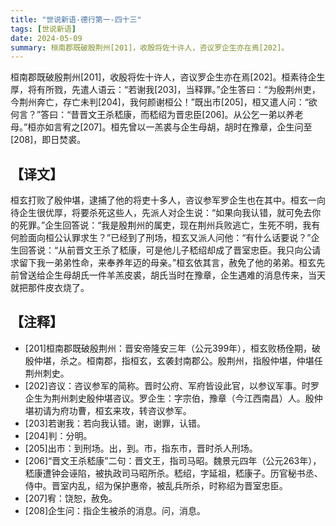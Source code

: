 ```yaml
---
title: "世说新语-德行第一-四十三"
tags: [世说新语]
date: 2024-05-09
summary: 桓南郡既破殷荆州[201]，收殷将佐十许人，咨议罗企生亦在焉[202]。
---
```


桓南郡既破殷荆州[201]，收殷将佐十许人，咨议罗企生亦在焉[202]。桓素待企生厚，将有所戮，先遣人语云：“若谢我[203]，当释罪。”企生答曰：“为殷荆州吏，今荆州奔亡，存亡未判[204]，我何颜谢桓公！”既出市[205]，桓又遣人问：“欲何言？”答曰：“昔晋文王杀嵇康，而嵇绍为晋忠臣[206]。从公乞一弟以养老母。”桓亦如言宥之[207]。桓先曾以一羔裘与企生母胡，胡时在豫章，企生问至[208]，即日焚裘。

## 【译文】

桓玄打败了殷仲堪，逮捕了他的将吏十多人，咨议参军罗企生也在其中。桓玄一向待企生很优厚，将要杀死这些人，先派人对企生说：“如果向我认错，就可免去你的死罪。”企生回答说：“我是殷荆州的属吏，现在荆州兵败逃亡，生死不明，我有何脸面向桓公认罪求生？”已经到了刑场，桓玄又派人问他：“有什么话要说？”企生回答说：“从前晋文王杀了嵇康，可是他儿子嵇绍却成了晋室忠臣。我只向公请求留下我一弟弟性命，来奉养年迈的母亲。”桓玄依其言，赦免了他的弟弟。桓玄先前曾送给企生母胡氏一件羊羔皮裘，胡氏当时在豫章，企生遇难的消息传来，当天就把那件皮衣烧了。

## 【注释】

- [201]桓南郡既破殷荆州：晋安帝隆安三年（公元399年），桓玄败杨佺期，破殷仲堪，杀之。桓南郡，指桓玄，玄袭封南郡公。殷荆州，指殷仲堪，仲堪任荆州刺史。
- [202]咨议：咨议参军的简称。晋时公府、军府皆设此官，以参议军事。时罗企生为荆州刺史殷仲堪咨议。罗企生：字宗伯，豫章（今江西南昌）人。殷仲堪初请为府功曹，桓玄来攻，转咨议参军。
- [203]若谢我：若向我认错。谢，谢罪，认错。
- [204]判：分明。
- [205]出市：到刑场。出，到。市，指东市，晋时杀人刑场。
- [206]“晋文王杀嵇康”二句：晋文王，指司马昭。魏景元四年（公元263年），嵇康遭钟会诬陷，被执政司马昭所杀。嵇绍，字延祖，嵇康子。历官秘书丞、侍中。晋室内乱，绍为保护惠帝，被乱兵所杀，时称绍为晋室忠臣。
- [207]宥：饶恕，赦免。
- [208]企生问：指企生被杀的消息。问，消息。